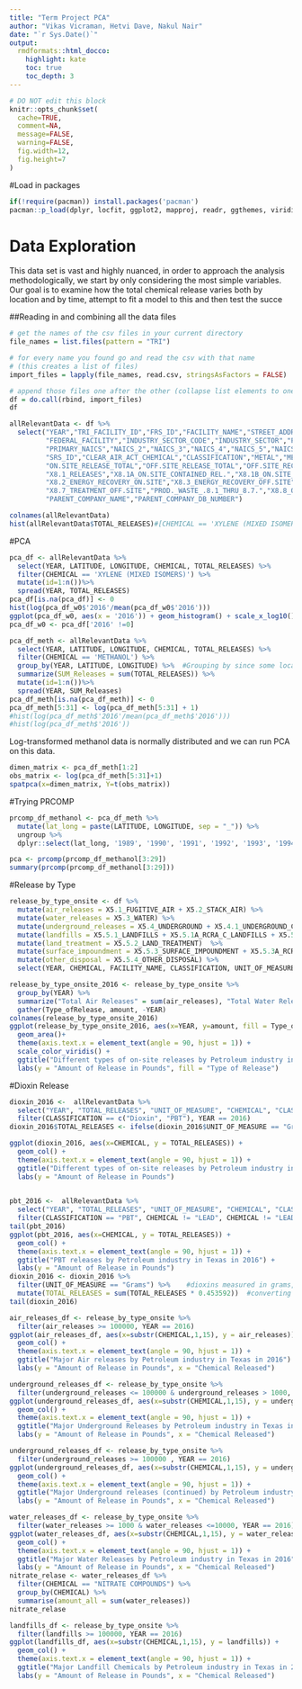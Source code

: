 ```yaml
---
title: "Term Project PCA"
author: "Vikas Vicraman, Hetvi Dave, Nakul Nair"
date: "`r Sys.Date()`"
output:
  rmdformats::html_docco:
    highlight: kate
    toc: true
    toc_depth: 3
---
```


```r
# DO NOT edit this block
knitr::opts_chunk$set(
  cache=TRUE,
  comment=NA,
  message=FALSE,
  warning=FALSE,
  fig.width=12,
  fig.height=7
)
```

#Load in packages
```r
if(!require(pacman)) install.packages('pacman')
pacman::p_load(dplyr, locfit, ggplot2, mapproj, readr, ggthemes, viridis, reshape2, cowplot, gstat, sp, automap, data.table, lubridate, tidyr,SpatPCA, plotrix)
```

# Data Exploration

This data set is vast and highly nuanced, in order to approach the analysis methodologically, we start by only considering the most simple variables. Our goal is to examine how the total chemical release varies both by location and by time, attempt to fit a model to this and then test the succe

##Reading in and combining all the data files
```r
# get the names of the csv files in your current directory
file_names = list.files(pattern = "TRI")  

# for every name you found go and read the csv with that name 
# (this creates a list of files)
import_files = lapply(file_names, read.csv, stringsAsFactors = FALSE)

# append those files one after the other (collapse list elements to one dataset) and save it as d
df = do.call(rbind, import_files)
df
```

```r
allRelevantData <- df %>%
  select("YEAR","TRI_FACILITY_ID","FRS_ID","FACILITY_NAME","STREET_ADDRESS","CITY","COUNTY","ST","ZIP","BIA_CODE","TRIBE","LATITUDE","LONGITUDE",
         "FEDERAL_FACILITY","INDUSTRY_SECTOR_CODE","INDUSTRY_SECTOR","PRIMARY_SIC","SIC_2","SIC_3","SIC_4","SIC_5","SIC_6",
         "PRIMARY_NAICS","NAICS_2","NAICS_3","NAICS_4","NAICS_5","NAICS_6","DOC_CTRL_NUM","CHEMICAL",
         "SRS_ID","CLEAR_AIR_ACT_CHEMICAL","CLASSIFICATION","METAL","METAL_CATEGORY","CARCINOGEN","FORM_TYPE","UNIT_OF_MEASURE",
         "ON.SITE_RELEASE_TOTAL","OFF.SITE_RELEASE_TOTAL","OFF.SITE_RECOVERY_TOTAL","OFF.SITE_TREATED_TOTAL","TOTAL_RELEASES",
         "X8.1_RELEASES","X8.1A_ON.SITE_CONTAINED_REL.","X8.1B_ON.SITE_OTHER_RELEASES","X8.1C_OFF.SITE_CONTAINED_REL.","X8.1D_OFF.SITE_OTHER_RELEASES",
         "X8.2_ENERGY_RECOVERY_ON.SITE","X8.3_ENERGY_RECOVERY_OFF.SITE","X8.4_RECYCLING_ON.SITE","X8.5_RECYCLING_OFF.SITE","X8.6_TREATMENT_ON.SITE",
         "X8.7_TREATMENT_OFF.SITE","PROD._WASTE_.8.1_THRU_8.7.","X8.8_ONE.TIME_RELEASE","PROD_RATIO_OR_ACTIVITY","X8.9_PRODUCTION_RATIO",
         "PARENT_COMPANY_NAME","PARENT_COMPANY_DB_NUMBER")

colnames(allRelevantData)
hist(allRelevantData$TOTAL_RELEASES)#[CHEMICAL == 'XYLENE (MIXED ISOMERS)'])
```
#PCA
```r
pca_df <- allRelevantData %>%
  select(YEAR, LATITUDE, LONGITUDE, CHEMICAL, TOTAL_RELEASES) %>%
  filter(CHEMICAL == 'XYLENE (MIXED ISOMERS)') %>%
  mutate(id=1:n())%>%
  spread(YEAR, TOTAL_RELEASES) 
pca_df[is.na(pca_df)] <- 0
hist(log(pca_df_w0$'2016'/mean(pca_df_w0$'2016')))
ggplot(pca_df_w0, aes(x = '2016')) + geom_histogram() + scale_x_log10()
pca_df_w0 <- pca_df['2016' !=0]
```
```r
pca_df_meth <- allRelevantData %>%
  select(YEAR, LATITUDE, LONGITUDE, CHEMICAL, TOTAL_RELEASES) %>%
  filter(CHEMICAL == 'METHANOL') %>%
  group_by(YEAR, LATITUDE, LONGITUDE) %>%  #Grouping by since some locations had multiple entries for methanol
  summarize(SUM_Releases = sum(TOTAL_RELEASES)) %>%
  mutate(id=1:n())%>%
  spread(YEAR, SUM_Releases) 
pca_df_meth[is.na(pca_df_meth)] <- 0
pca_df_meth[5:31] <- log(pca_df_meth[5:31] + 1)
#hist(log(pca_df_meth$'2016'/mean(pca_df_meth$'2016')))
#hist(log(pca_df_meth$'2016'))
```
Log-transformed methanol data is normally distributed and we can run PCA on this data.

```r
dimen_matrix <- pca_df_meth[1:2]
obs_matrix <- log(pca_df_meth[5:31]+1)
spatpca(x=dimen_matrix, Y=t(obs_matrix))
```
#Trying PRCOMP
```r
prcomp_df_methanol <- pca_df_meth %>%
  mutate(lat_long = paste(LATITUDE, LONGITUDE, sep = "_")) %>%
  ungroup %>%
  dplyr::select(lat_long, '1989', '1990', '1991', '1992', '1993', '1994', '1995', '1996', '1997', '1998', '1999', '2000', '2001', '2002', '2003', '2004', '2005', '2006', '2007', '2008', '2009', '2010', '2011', '2012', '2013', '2014', '2015', '2016')
```

```r
pca <- prcomp(prcomp_df_methanol[3:29])
summary(prcomp(prcomp_df_methanol[3:29]))
```


#Release by Type
```r
release_by_type_onsite <- df %>%
  mutate(air_releases = X5.1_FUGITIVE_AIR + X5.2_STACK_AIR) %>%
  mutate(water_releases = X5.3_WATER) %>%
  mutate(underground_releases = X5.4_UNDERGROUND + X5.4.1_UNDERGROUND_CLASS_I + X5.4.2_UNDERGROUND_CLASS_II.V) %>%
  mutate(landfills = X5.5.1_LANDFILLS + X5.5.1A_RCRA_C_LANDFILLS + X5.5.1B_OTHER_LANDFILLS) %>%
  mutate(land_treatment = X5.5.2_LAND_TREATMENT)  %>%
  mutate(surface_impoundment = X5.5.3_SURFACE_IMPOUNDMENT + X5.5.3A_RCRA_C_SURFACE_IMP. + X5.5.3B_Other_SURFACE_IMP.) %>%
  mutate(other_disposal = X5.5.4_OTHER_DISPOSAL) %>%
  select(YEAR, CHEMICAL, FACILITY_NAME, CLASSIFICATION, UNIT_OF_MEASURE, air_releases, water_releases, underground_releases, landfills, land_treatment, surface_impoundment, other_disposal)
```


```r
release_by_type_onsite_2016 <- release_by_type_onsite %>%
  group_by(YEAR) %>%
  summarize("Total Air Releases" = sum(air_releases), "Total Water Releases" = sum(water_releases), "Total Underground Releases" = sum(underground_releases), "Total Landfill Releases" = sum(landfills), "Total Land Treatment" = sum(land_treatment), "Total Surface Impoundment" = sum(surface_impoundment), "Total Other Disposal" = sum(other_disposal)) %>%
  gather(Type_ofRelease, amount, -YEAR)
colnames(release_by_type_onsite_2016)
ggplot(release_by_type_onsite_2016, aes(x=YEAR, y=amount, fill = Type_ofRelease)) +
  geom_area()+
  theme(axis.text.x = element_text(angle = 90, hjust = 1)) + 
  scale_color_viridis() +
  ggtitle("Different types of on-site releases by Petroleum industry in Texas over the years") + 
  labs(y = "Amount of Release in Pounds", fill = "Type of Release")
```



#Dioxin Release
```r
dioxin_2016 <-  allRelevantData %>%
  select("YEAR", "TOTAL_RELEASES", "UNIT_OF_MEASURE", "CHEMICAL", "CLASSIFICATION") %>%
  filter(CLASSIFICATION == c("Dioxin", "PBT"), YEAR == 2016)
dioxin_2016$TOTAL_RELEASES <- ifelse(dioxin_2016$UNIT_OF_MEASURE == "Grams", dioxin_2016$TOTAL_RELEASES * 0.453592, dioxin_2016$TOTAL_RELEASES)

ggplot(dioxin_2016, aes(x=CHEMICAL, y = TOTAL_RELEASES)) +
  geom_col() +
  theme(axis.text.x = element_text(angle = 90, hjust = 1)) + 
  ggtitle("Different types of on-site releases by Petroleum industry in Texas over the years") + 
  labs(y = "Amount of Release in Pounds")
  
```


```r
pbt_2016 <-  allRelevantData %>%
  select("YEAR", "TOTAL_RELEASES", "UNIT_OF_MEASURE", "CHEMICAL", "CLASSIFICATION") %>%
  filter(CLASSIFICATION == "PBT", CHEMICAL != "LEAD", CHEMICAL != "LEAD COMPOUNDS")
tail(pbt_2016)
ggplot(pbt_2016, aes(x=CHEMICAL, y = TOTAL_RELEASES)) +
  geom_col() +
  theme(axis.text.x = element_text(angle = 90, hjust = 1)) + 
  ggtitle("PBT releases by Petroleum industry in Texas in 2016") + 
  labs(y = "Amount of Release in Pounds")
dioxin_2016 <- dioxin_2016 %>%
  filter(UNIT_OF_MEASURE == "Grams") %>%    #dioxins measured in grams, excluding these , YEAR == 2016
  mutate(TOTAL_RELEASES = sum(TOTAL_RELEASES * 0.453592))  #converting pounds to kg
tail(dioxin_2016)
```

```r
air_releases_df <- release_by_type_onsite %>%
  filter(air_releases >= 100000, YEAR == 2016)
ggplot(air_releases_df, aes(x=substr(CHEMICAL,1,15), y = air_releases)) +
  geom_col() +
  theme(axis.text.x = element_text(angle = 90, hjust = 1)) + 
  ggtitle("Major Air releases by Petroleum industry in Texas in 2016") + 
  labs(y = "Amount of Release in Pounds", x = "Chemical Released")
```
```r
underground_releases_df <- release_by_type_onsite %>%
  filter(underground_releases <= 100000 & underground_releases > 1000, YEAR == 2016)
ggplot(underground_releases_df, aes(x=substr(CHEMICAL,1,15), y = underground_releases)) +
  geom_col() +
  theme(axis.text.x = element_text(angle = 90, hjust = 1)) + 
  ggtitle("Major Underground Releases by Petroleum industry in Texas in 2016") + 
  labs(y = "Amount of Release in Pounds", x = "Chemical Released")
```


```r
underground_releases_df <- release_by_type_onsite %>%
  filter(underground_releases >= 100000 , YEAR == 2016)
ggplot(underground_releases_df, aes(x=substr(CHEMICAL,1,15), y = underground_releases)) +
  geom_col() +
  theme(axis.text.x = element_text(angle = 90, hjust = 1)) + 
  ggtitle("Major Underground releases (continued) by Petroleum industry in Texas in 2016") + 
  labs(y = "Amount of Release in Pounds", x = "Chemical Released")
```


```r
water_releases_df <- release_by_type_onsite %>%
  filter(water_releases >= 1000 & water_releases <=10000, YEAR == 2016)
ggplot(water_releases_df, aes(x=substr(CHEMICAL,1,15), y = water_releases)) +
  geom_col() +
  theme(axis.text.x = element_text(angle = 90, hjust = 1)) + 
  ggtitle("Major Water Releases by Petroleum industry in Texas in 2016") + 
  labs(y = "Amount of Release in Pounds", x = "Chemical Released")
nitrate_relase <- water_releases_df %>%
  filter(CHEMICAL == "NITRATE COMPOUNDS") %>%
  group_by(CHEMICAL) %>%
  summarise(amount_all = sum(water_releases))
nitrate_relase
```


```r
landfills_df <- release_by_type_onsite %>%
  filter(landfills >= 100000, YEAR == 2016)
ggplot(landfills_df, aes(x=substr(CHEMICAL,1,15), y = landfills)) +
  geom_col() +
  theme(axis.text.x = element_text(angle = 90, hjust = 1)) + 
  ggtitle("Major Landfill Chemicals by Petroleum industry in Texas in 2016") + 
  labs(y = "Amount of Release in Pounds", x = "Chemical Released")
```
